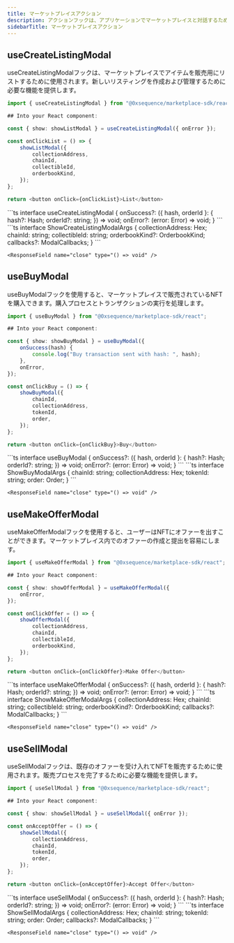 ```yaml
---
title: マーケットプレイスアクション
description: アクションフックは、アプリケーションでマーケットプレイスと対話するために不可欠です。リスティングの作成、オファーの作成、購入および販売アクションの実行に役立ちます。
sidebarTitle: マーケットプレイスアクション
---
```


## useCreateListingModal

useCreateListingModalフックは、マーケットプレイスでアイテムを販売用にリストするために使用されます。新しいリスティングを作成および管理するために必要な機能を提供します。

```ts
import { useCreateListingModal } from "@0xsequence/marketplace-sdk/react";

## Into your React component:

const { show: showListModal } = useCreateListingModal({ onError });

const onClickList = () => {
	showListModal({
		collectionAddress,
		chainId,
		collectibleId,
		orderbookKind,
	});
};

return <button onClick={onClickList}>List</button>
```

<ResponseField name="useCreateListingModal">
  <ResponseField name="* params" />

  <Expandable>
    ```ts
    interface useCreateListingModal {
    	onSuccess?: ({ hash, orderId }: {
    	hash?: Hash; 
    		orderId?: string; 
    	}) => void;
    	onError?: (error: Error) => void;
    }
    ```
  </Expandable>

  <ResponseField name="* return properties" />

  <Expandable>
    <ResponseField name="show" type="(args: ShowCreateListingModalArgs) => void">
      ```ts
      interface ShowCreateListingModalArgs {
      	collectionAddress: Hex;
      	chainId: string;
      	collectibleId: string;
      	orderbookKind?: OrderbookKind;
      	callbacks?: ModalCallbacks;
      }
      ```
    </ResponseField>

    <ResponseField name="close" type="() => void" />
  </Expandable>
</ResponseField>

## useBuyModal

useBuyModalフックを使用すると、マーケットプレイスで販売されているNFTを購入できます。購入プロセスとトランザクションの実行を処理します。

```ts
import { useBuyModal } from "@0xsequence/marketplace-sdk/react";

## Into your React component:

const { show: showBuyModal } = useBuyModal({
	onSuccess(hash) {
		console.log("Buy transaction sent with hash: ", hash);
	},
	onError,
});

const onClickBuy = () => {
	showBuyModal({
		chainId,
		collectionAddress,
		tokenId,
		order,
	});
};

return <button onClick={onClickBuy}>Buy</button>
```

<ResponseField name="useBuyModal">
  <ResponseField name="* params" />

  <Expandable>
    ```ts
    interface useBuyModal {
    	onSuccess?: ({ hash, orderId }: {
    			hash?: Hash;
    			orderId?: string;
    	}) => void;
    	onError?: (error: Error) => void;
    }
    ```
  </Expandable>

  <ResponseField name="* return properties" />

  <Expandable>
    <ResponseField name="show" type="(args: ShowBuyModalArgs) => void">
      ```ts
      interface ShowBuyModalArgs {
      	chainId: string;
      	collectionAddress: Hex;
      	tokenId: string;
      	order: Order;
      }
      ```
    </ResponseField>

    <ResponseField name="close" type="() => void" />
  </Expandable>
</ResponseField>

## useMakeOfferModal

useMakeOfferModalフックを使用すると、ユーザーはNFTにオファーを出すことができます。マーケットプレイス内でのオファーの作成と提出を容易にします。

```ts
import { useMakeOfferModal } from "@0xsequence/marketplace-sdk/react";

## Into your React component:

const { show: showOfferModal } = useMakeOfferModal({
	onError,
});

const onClickOffer = () => {
	showOfferModal({
		collectionAddress,
		chainId,
		collectibleId,
		orderbookKind,
	});
};

return <button onClick={onClickOffer}>Make Offer</button>
```

<ResponseField name="useMakeOfferModal">
  <ResponseField name="* params" />

  <Expandable>
    ```ts
    interface useMakeOfferModal {
    	onSuccess?: ({ hash, orderId }: {
    			hash?: Hash;
    			orderId?: string;
    	}) => void;
    	onError?: (error: Error) => void;
    }
    ```
  </Expandable>

  <ResponseField name="* return properties" />

  <Expandable>
    <ResponseField name="show" type="(args: ShowMakeOfferModalArgs) => void">
      ```ts
      interface ShowMakeOfferModalArgs {
      	collectionAddress: Hex;
      	chainId: string;
      	collectibleId: string;
      	orderbookKind?: OrderbookKind;
      	callbacks?: ModalCallbacks;
      }
      ```
    </ResponseField>

    <ResponseField name="close" type="() => void" />
  </Expandable>
</ResponseField>

## useSellModal

useSellModalフックは、既存のオファーを受け入れてNFTを販売するために使用されます。販売プロセスを完了するために必要な機能を提供します。

```ts
import { useSellModal } from "@0xsequence/marketplace-sdk/react";

## Into your React component:

const { show: showSellModal } = useSellModal({ onError });

const onAcceptOffer = () => {
	showSellModal({
		collectionAddress,
		chainId,
		tokenId,
		order,
	});
};

return <button onClick={onAcceptOffer}>Accept Offer</button>
```

<ResponseField name="useSellModal">
  <ResponseField name="* params" />

  <Expandable>
    ```ts
    interface useSellModal {
    	onSuccess?: ({ hash, orderId }: {
    		hash?: Hash;
    		orderId?: string;
    	}) => void;
    	onError?: (error: Error) => void;
    }
    ```
  </Expandable>

  <ResponseField name="* return properties" />

  <Expandable>
    <ResponseField name="show" type="(args: ShowSellModalArgs) => void">
      ```ts
      interface ShowSellModalArgs {
      	collectionAddress: Hex;
      	chainId: string;
      	tokenId: string;
      	order: Order;
      	callbacks?: ModalCallbacks;
      }
      ```
    </ResponseField>

    <ResponseField name="close" type="() => void" />
  </Expandable>
</ResponseField>
